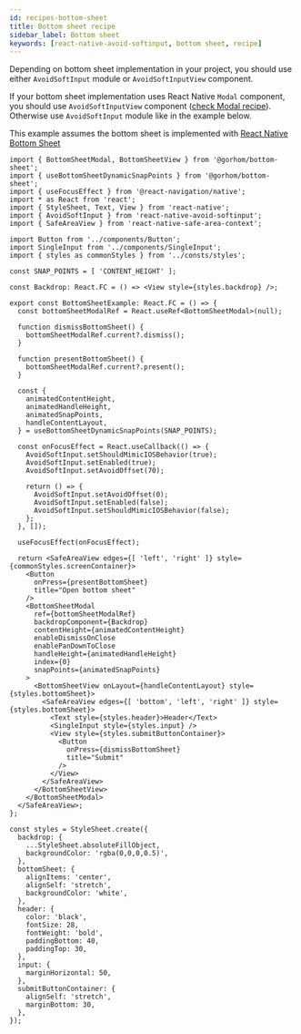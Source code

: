 ```yaml
---
id: recipes-bottom-sheet
title: Bottom sheet recipe
sidebar_label: Bottom sheet
keywords: [react-native-avoid-softinput, bottom sheet, recipe]
---
```


Depending on bottom sheet implementation in your project, you should use either `AvoidSoftInput` module or `AvoidSoftInputView` component.

If your bottom sheet implementation uses React Native `Modal` component, you should use `AvoidSoftInputView` component ([check Modal recipe](./recipes-modal)). Otherwise use `AvoidSoftInput` module like in the example below.

This example assumes the bottom sheet is implemented with [React Native Bottom Sheet](https://github.com/gorhom/react-native-bottom-sheet)

```tsx title="packages/app/src/screens/BottomSheetExample.tsx"
import { BottomSheetModal, BottomSheetView } from '@gorhom/bottom-sheet';
import { useBottomSheetDynamicSnapPoints } from '@gorhom/bottom-sheet';
import { useFocusEffect } from '@react-navigation/native';
import * as React from 'react';
import { StyleSheet, Text, View } from 'react-native';
import { AvoidSoftInput } from 'react-native-avoid-softinput';
import { SafeAreaView } from 'react-native-safe-area-context';

import Button from '../components/Button';
import SingleInput from '../components/SingleInput';
import { styles as commonStyles } from '../consts/styles';

const SNAP_POINTS = [ 'CONTENT_HEIGHT' ];

const Backdrop: React.FC = () => <View style={styles.backdrop} />;

export const BottomSheetExample: React.FC = () => {
  const bottomSheetModalRef = React.useRef<BottomSheetModal>(null);

  function dismissBottomSheet() {
    bottomSheetModalRef.current?.dismiss();
  }

  function presentBottomSheet() {
    bottomSheetModalRef.current?.present();
  }

  const {
    animatedContentHeight,
    animatedHandleHeight,
    animatedSnapPoints,
    handleContentLayout,
  } = useBottomSheetDynamicSnapPoints(SNAP_POINTS);

  const onFocusEffect = React.useCallback(() => {
    AvoidSoftInput.setShouldMimicIOSBehavior(true);
    AvoidSoftInput.setEnabled(true);
    AvoidSoftInput.setAvoidOffset(70);

    return () => {
      AvoidSoftInput.setAvoidOffset(0);
      AvoidSoftInput.setEnabled(false);
      AvoidSoftInput.setShouldMimicIOSBehavior(false);
    };
  }, []);

  useFocusEffect(onFocusEffect);

  return <SafeAreaView edges={[ 'left', 'right' ]} style={commonStyles.screenContainer}>
    <Button
      onPress={presentBottomSheet}
      title="Open bottom sheet"
    />
    <BottomSheetModal
      ref={bottomSheetModalRef}
      backdropComponent={Backdrop}
      contentHeight={animatedContentHeight}
      enableDismissOnClose
      enablePanDownToClose
      handleHeight={animatedHandleHeight}
      index={0}
      snapPoints={animatedSnapPoints}
    >
      <BottomSheetView onLayout={handleContentLayout} style={styles.bottomSheet}>
        <SafeAreaView edges={[ 'bottom', 'left', 'right' ]} style={styles.bottomSheet}>
          <Text style={styles.header}>Header</Text>
          <SingleInput style={styles.input} />
          <View style={styles.submitButtonContainer}>
            <Button
              onPress={dismissBottomSheet}
              title="Submit"
            />
          </View>
        </SafeAreaView>
      </BottomSheetView>
    </BottomSheetModal>
  </SafeAreaView>;
};

const styles = StyleSheet.create({
  backdrop: {
    ...StyleSheet.absoluteFillObject,
    backgroundColor: 'rgba(0,0,0,0.5)',
  },
  bottomSheet: {
    alignItems: 'center',
    alignSelf: 'stretch',
    backgroundColor: 'white',
  },
  header: {
    color: 'black',
    fontSize: 28,
    fontWeight: 'bold',
    paddingBottom: 40,
    paddingTop: 30,
  },
  input: {
    marginHorizontal: 50,
  },
  submitButtonContainer: {
    alignSelf: 'stretch',
    marginBottom: 30,
  },
});
```
